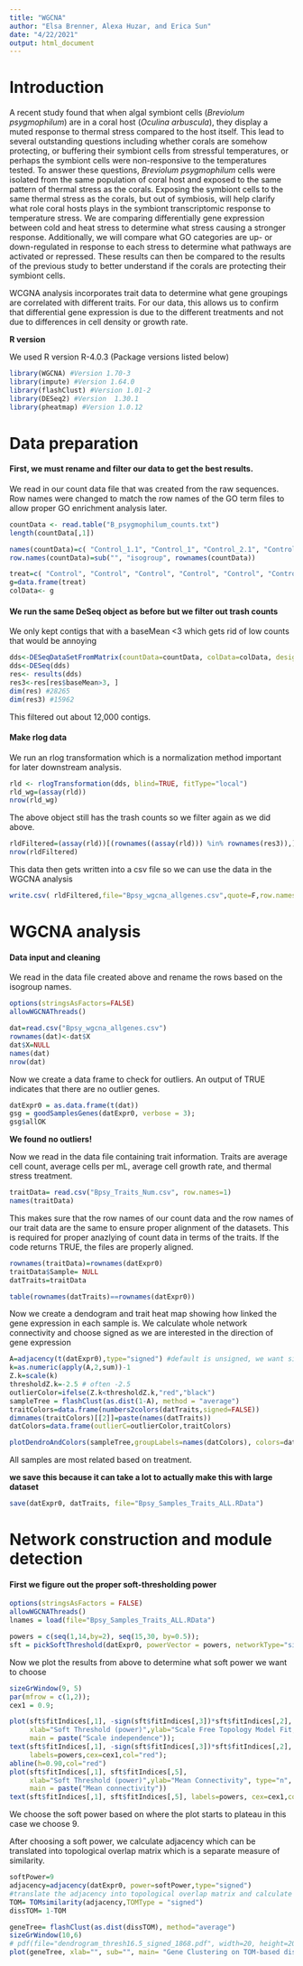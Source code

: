 ```yaml
---
title: "WGCNA"
author: "Elsa Brenner, Alexa Huzar, and Erica Sun"
date: "4/22/2021"
output: html_document
---
```


# Introduction

A recent study found that when algal symbiont cells (*Breviolum psygmophilum*) are in a coral host (*Oculina arbuscula*), they display a muted response to thermal stress compared to the host itself. This lead to several outstanding questions including whether corals are somehow protecting, or buffering their symbiont cells from stressful temperatures, or perhaps the symbiont cells were non-responsive to the temperatures tested. To answer these questions, *Breviolum psygmophilum* cells were isolated from the same population of coral host and exposed to the same pattern of thermal stress as the corals. Exposing the symbiont cells to the same thermal stress as the corals, but out of symbiosis, will help clarify what role coral hosts plays in the symbiont transcriptomic response to temperature stress. We are comparing differentially gene expression between cold and heat stress to determine what stress causing a stronger response. Additionally, we will compare what GO categories are up- or down-regulated in response to each stress to determine what pathways are activated or repressed. These results can then be compared to the results of the previous study to better understand if the corals are protecting their symbiont cells. 

WCGNA analysis incorporates trait data to determine what gene groupings are correlated with different traits. For our data, this allows us to confirm that differential gene expression is due to the different treatments and not due to differences in cell density or growth rate.

**R version** 

We used R version R-4.0.3 (Package versions listed below)

```r
library(WGCNA) #Version 1.70-3
library(impute) #Version 1.64.0
library(flashClust) #Version 1.01-2
library(DESeq2) #Version  1.30.1
library(pheatmap) #Version 1.0.12
```


# Data preparation
#### First, we must rename and filter our data to get the best results.

We read in our count data file that was created from the raw sequences. Row names were changed to match the row names of the GO term files to allow proper GO enrichment analysis later.  
```r
countData <- read.table("B_psygmophilum_counts.txt")
length(countData[,1])

names(countData)=c( "Control_1.1", "Control_1", "Control_2.1", "Control_2", "Control_3.1", "Control_3", "Control_4.1", "Control_4", "Cool_1", "Cool_2", "Cool_3", "Cool_4","Heat_1.1", "Heat_1", "Heat_2.1", "Heat_2", "Heat_3.1", "Heat_3", "Heat_4.1", "Heat_4")
row.names(countData)=sub("", "isogroup", rownames(countData))

treat=c( "Control", "Control", "Control", "Control", "Control", "Control", "Control", "Control", "Cool", "Cool", "Cool", "Cool","Heat", "Heat", "Heat", "Heat", "Heat", "Heat", "Heat", "Heat")
g=data.frame(treat)
colData<- g
```

#### We run the same DeSeq object as before but we filter out trash counts

We only kept contigs that with a baseMean <3 which gets rid of low counts that would be annoying
```r
dds<-DESeqDataSetFromMatrix(countData=countData, colData=colData, design=~ treat) 
dds<-DESeq(dds)
res<- results(dds)
res3<-res[res$baseMean>3, ]
dim(res) #28265
dim(res3) #15962
```
This filtered out about 12,000 contigs.

#### Make rlog data

We run an rlog transformation which is a normalization method important for later downstream analysis.
```r
rld <- rlogTransformation(dds, blind=TRUE, fitType="local")
rld_wg=(assay(rld))
nrow(rld_wg)
```

The above object still has the trash counts so we filter again as we did above.
```r
rldFiltered=(assay(rld))[(rownames((assay(rld))) %in% rownames(res3)),]
nrow(rldFiltered)
```

This data then gets written into a csv file so we can use the data in the WGCNA analysis
```r
write.csv( rldFiltered,file="Bpsy_wgcna_allgenes.csv",quote=F,row.names=T)
```

# WGCNA analysis 

#### Data input and cleaning

We read in the data file created above and rename the rows based on the isogroup names.
```r
options(stringsAsFactors=FALSE)
allowWGCNAThreads()

dat=read.csv("Bpsy_wgcna_allgenes.csv")
rownames(dat)<-dat$X
dat$X=NULL
names(dat)
nrow(dat)
```

Now we create a data frame to check for outliers. An output of TRUE indicates that there are no outlier genes.
```r
datExpr0 = as.data.frame(t(dat))
gsg = goodSamplesGenes(datExpr0, verbose = 3);
gsg$allOK
```
**We found no outliers!**

Now we read in the data file containing trait information. Traits are average cell count, average cells per mL, average cell growth rate, and thermal stress treatment.
```r
traitData= read.csv("Bpsy_Traits_Num.csv", row.names=1)
names(traitData)
```

This makes sure that the row names of our count data and the row names of our trait data are the same to ensure proper alignment of the datasets. This is required for proper anazlying of count data in terms of the traits. If the code returns TRUE, the files are properly aligned. 
```r
rownames(traitData)=rownames(datExpr0)
traitData$Sample= NULL 
datTraits=traitData

table(rownames(datTraits)==rownames(datExpr0))
```

Now we create a dendogram and trait heat map showing how linked the gene expression in each sample is. We calculate whole network connectivity and choose signed as we are interested in the direction of gene expression
```r
A=adjacency(t(datExpr0),type="signed") #default is unsigned, we want signed
k=as.numeric(apply(A,2,sum))-1
Z.k=scale(k)
thresholdZ.k=-2.5 # often -2.5
outlierColor=ifelse(Z.k<thresholdZ.k,"red","black")
sampleTree = flashClust(as.dist(1-A), method = "average")
traitColors=data.frame(numbers2colors(datTraits,signed=FALSE))
dimnames(traitColors)[[2]]=paste(names(datTraits))
datColors=data.frame(outlierC=outlierColor,traitColors)

plotDendroAndColors(sampleTree,groupLabels=names(datColors), colors=datColors,main="Sample dendrogram and trait heatmap")
```
All samples are most related based on treatment.

**we save this because it can take a lot to actually make this with large dataset**
```r
save(datExpr0, datTraits, file="Bpsy_Samples_Traits_ALL.RData")
```

# Network construction and module detection

#### First we figure out the proper soft-thresholding power
```r
options(stringsAsFactors = FALSE)
allowWGCNAThreads() 
lnames = load(file="Bpsy_Samples_Traits_ALL.RData")

powers = c(seq(1,14,by=2), seq(15,30, by=0.5));
sft = pickSoftThreshold(datExpr0, powerVector = powers, networkType="signed", verbose = 2) 
```

Now we plot the results from above to determine what soft power we want to choose
```r
sizeGrWindow(9, 5)
par(mfrow = c(1,2));
cex1 = 0.9;

plot(sft$fitIndices[,1], -sign(sft$fitIndices[,3])*sft$fitIndices[,2],
     xlab="Soft Threshold (power)",ylab="Scale Free Topology Model Fit,signed R^2",type="n",ylim=c(0,1),
     main = paste("Scale independence"));
text(sft$fitIndices[,1], -sign(sft$fitIndices[,3])*sft$fitIndices[,2],
     labels=powers,cex=cex1,col="red");
abline(h=0.90,col="red")
plot(sft$fitIndices[,1], sft$fitIndices[,5],
     xlab="Soft Threshold (power)",ylab="Mean Connectivity", type="n",
     main = paste("Mean connectivity"))
text(sft$fitIndices[,1], sft$fitIndices[,5], labels=powers, cex=cex1,col="red")
```
We choose the soft power based on where the plot starts to plateau in this case we choose 9.

After choosing a soft power, we calculate adjacency which can be translated into topological overlap matrix which is a separate measure of similarity. 
```r
softPower=9
adjacency=adjacency(datExpr0, power=softPower,type="signed")
#translate the adjacency into topological overlap matrix and calculate the corresponding dissimilarity:
TOM= TOMsimilarity(adjacency,TOMType = "signed")
dissTOM= 1-TOM
```

```r
geneTree= flashClust(as.dist(dissTOM), method="average")
sizeGrWindow(10,6)
# pdf(file="dendrogram_thresh16.5_signed_1868.pdf", width=20, height=20)
plot(geneTree, xlab="", sub="", main= "Gene Clustering on TOM-based dissimilarity", labels= FALSE,hang=0.04)
```



